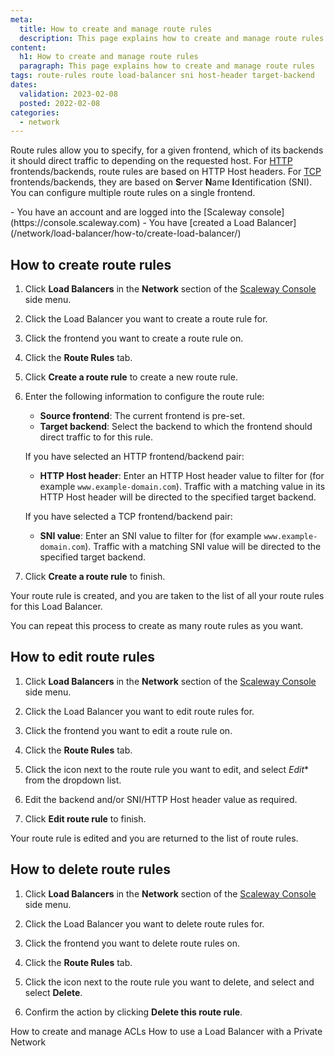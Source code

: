 ```yaml
---
meta:
  title: How to create and manage route rules
  description: This page explains how to create and manage route rules
content:
  h1: How to create and manage route rules
  paragraph: This page explains how to create and manage route rules
tags: route-rules route load-balancer sni host-header target-backend
dates:
  validation: 2023-02-08
  posted: 2022-02-08
categories:
  - network
---
```


Route rules allow you to specify, for a given frontend, which of its backends it should direct traffic to depending on the requested host. For [HTTP](#protocol) frontends/backends, route rules are based on HTTP Host headers. For [TCP](#protocol) frontends/backends, they are based on **S**erver **N**ame **I**dentification (SNI). You can configure multiple route rules on a single frontend.

<Macro id="iam-requirements" />
 
<Message type="requirement">
  - You have an account and are logged into the [Scaleway console](https://console.scaleway.com) 
  - You have [created a Load Balancer](/network/load-balancer/how-to/create-load-balancer/)
</Message>

## How to create route rules

1. Click **Load Balancers** in the **Network** section of the [Scaleway Console](https://console.scaleway.com) side menu. 

2. Click the Load Balancer you want to create a route rule for.

3. Click the frontend you want to create a route rule on.

4. Click the **Route Rules** tab.

5. Click <Icon name="plus" /> **Create a route rule** to create a new route rule.

6. Enter the following information to configure the route rule:
    - **Source frontend**: The current frontend is pre-set.
    - **Target backend**: Select the backend to which the frontend should direct traffic to for this rule.

    If you have selected an HTTP frontend/backend pair:

    - **HTTP Host header**: Enter an HTTP Host header value to filter for (for example `www.example-domain.com`). Traffic with a matching value in its HTTP Host header will be directed to the specified target backend.

    If you have selected a TCP frontend/backend pair:

    - **SNI value**: Enter an SNI value to filter for (for example `www.example-domain.com`). Traffic with a matching SNI value will be directed to the specified target backend.

7. Click **Create a route rule** to finish.

  Your route rule is created, and you are taken to the list of all your route rules for this Load Balancer.

  You can repeat this process to create as many route rules as you want.

## How to edit route rules

1. Click **Load Balancers** in the **Network** section of the [Scaleway Console](https://console.scaleway.com) side menu. 

2. Click the Load Balancer you want to edit route rules for.

3. Click the frontend you want to edit a route rule on.

4. Click the **Route Rules** tab.

5. Click the <Icon name="more" /> icon next to the route rule you want to edit, and select *Edit** from the dropdown list.

6. Edit the backend and/or SNI/HTTP Host header value as required.

7. Click **Edit route rule** to finish. 

  Your route rule is edited and you are returned to the list of route rules.

## How to delete route rules

1. Click **Load Balancers** in the **Network** section of the [Scaleway Console](https://console.scaleway.com) side menu. 

2. Click the Load Balancer you want to delete route rules for.

3. Click the frontend you want to delete route rules on.

4. Click the **Route Rules** tab.

5. Click the <Icon name="more" /> icon next to the route rule you want to delete, and select and select **Delete**.

6. Confirm the action by clicking **Delete this route rule**.

<Navigation title="See Also">
  <PreviousButton to="/network/load-balancer/how-to/create-manage-acls/">How to create and manage ACLs</PreviousButton>
  <NextButton to="/network/load-balancer/how-to/use-with-private-network/">How to use a Load Balancer with a Private Network</NextButton>
</Navigation>
